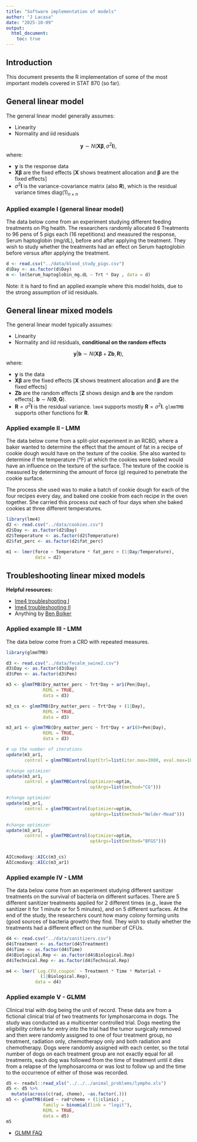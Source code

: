 ```yaml
---
title: "Software implementation of models"
author: "J Lacasa"
date: "2025-10-09"
output: 
  html_document:
    toc: true  
---
```


## Introduction 

This document presents the R implementation of some of the most important models covered in STAT 870 (so far). 

## General linear model 

The general linear model generally assumes: 

- Linearity
- Normality and iid residuals 

$$\mathbf{y} \sim N(\mathbf{X}\boldsymbol{\beta}, \sigma^2\mathbf{I}), $$
where:

- $\mathbf{y}$ is the response data 
- $\mathbf{X}\boldsymbol{\beta}$ are the fixed effects [$\mathbf{X}$ shows treatment allocation and $\boldsymbol{\beta}$ are the fixed effects] 
- $\sigma^2\mathbf{I}$ is the variance-covariance matrix (also $\mathbf{R}$), which is the residual variance times $\text{diag}(1)_{n\times n}$ 

### Applied example I (general linear model) 

The data below come from an experiment studying different feeding treatments on Pig health. The researchers randomly allocated 6 Treatments to 96 pens of 5 pigs each (16 repetitions) and measured the response, Serum haptoglobin (mg/dL), before and after applying the treatment. 
They wish to study whether the treatments had an effect on Serum haptoglobin before versus after applying the treatment. 

```r
d <- read.csv("../data/blood_study_pigs.csv")
d$Day <- as.factor(d$Day)
m <- lm(Serum_haptoglobin_mg.dL ~ Trt * Day , data = d)
```

Note: it is hard to find an applied example where this model holds, due to the strong assumption of iid residuals. 

## General linear mixed models  

The general linear model typically assumes: 

- Linearity
- Normality and iid residuals, **conditional on the random effects**

$$\mathbf{y} \vert \boldsymbol{b} \sim N(\mathbf{X}\boldsymbol{\beta}+\mathbf{Z}\boldsymbol{b}, \mathbf{R}), $$
where:

- $\mathbf{y}$ is the data 
- $\mathbf{X}\boldsymbol{\beta}$ are the fixed effects [$\mathbf{X}$ shows treatment allocation and $\boldsymbol{\beta}$ are the fixed effects] 
- $\mathbf{Z}\boldsymbol{b}$ are the random effects [$\mathbf{Z}$ shows design and $\boldsymbol{b}$ are the random effects]. $\boldsymbol{b} \sim N(\boldsymbol{0}, \mathbf{G})$. 
- $\mathbf{R}=\sigma^2\mathbf{I}$ is the residual variance. `lme4` supports mostly $\mathbf{R}=\sigma^2\mathbf{I}$. `glmmTMB` supports other functions for $\mathbf{R}$. 

### Applied example II - LMM

The data below come from a split-plot experiment in an RCBD, where a baker wanted to determine the effect that the amount of fat in a recipe of cookie dough would have on the texture of the cookie. She also wanted to determine if the temperature (°F) at which the cookies were baked would have an influence on the texture of the surface. The texture of the cookie is measured by determining the amount of force (g) required to penetrate the cookie surface.  

The process she used was to make a batch of cookie dough for each of the four recipes every day, and baked one cookie from each recipe in the oven together. She carried this process out each of four days when she baked cookies at three different temperatures.

```r
library(lme4)
d2 <- read.csv("../data/cookies.csv")
d2$Day <- as.factor(d2$Day)
d2$Temperature <- as.factor(d2$Temperature)
d2$fat_perc <- as.factor(d2$fat_perc)

m1 <- lmer(force ~ Temperature * fat_perc + (1|Day/Temperature),
           data = d2)
```




## Troubleshooting linear mixed models 

**Helpful resources:** 

- [lme4 troubleshooting I](https://rstudio-pubs-static.s3.amazonaws.com/33653_57fc7b8e5d484c909b615d8633c01d51.html) 
- [lme4 troubleshooting II](https://search.r-project.org/CRAN/refmans/lme4/html/troubleshooting.html) 
- Anything by [Ben Bolker](https://math.mcmaster.ca/~bolker/) 

### Applied example III - LMM


The data below come from a CRD with repeated measures. 

```r
library(glmmTMB)

d3 <- read.csv("../data/fecalm_swine2.csv")
d3$Day <- as.factor(d3$Day)
d3$Pen <- as.factor(d3$Pen)

m3 <- glmmTMB(Dry_matter_perc ~ Trt*Day + ar1(Pen|Day), 
              REML = TRUE,
              data = d3)

m3_cs <- glmmTMB(Dry_matter_perc ~ Trt*Day + (1|Day), 
              REML = TRUE,
              data = d3)

m3_ar1 <- glmmTMB(Dry_matter_perc ~ Trt*Day + ar1(0+Pen|Day), 
              REML = TRUE,
              data = d3)

# up the number of iterations 
update(m3_ar1, 
       control = glmmTMBControl(optCtrl=list(iter.max=3000, eval.max=1000)))

#change optimizer 
update(m3_ar1, 
       control = glmmTMBControl(optimizer=optim,
                                optArgs=list(method="CG")))

#change optimizer 
update(m3_ar1, 
       control = glmmTMBControl(optimizer=optim,
                                optArgs=list(method="Nelder-Mead")))

#change optimizer 
update(m3_ar1, 
       control = glmmTMBControl(optimizer=optim,
                                optArgs=list(method="BFGS")))


AICcmodavg::AICc(m3_cs)
AICcmodavg::AICc(m3_ar1)
```


### Applied example IV - LMM

The data below come from an experiment studying different sanitizer treatments on the survival of bacteria on different surfaces. There are 5 different sanitizer treatments applied for 2 different times (e.g., leave the sanitizer it for 1 minute or for 5 minutes), and on 5 different surfaces. 
At the end of the study, the researchers count how many colony forming units (good sources of bacteria growth) they find. 
They wish to study whether the treatments had a different effect on the number of CFUs. 

```r
d4 <- read.csv("../data/sanitizers.csv")
d4$Treatment <- as.factor(d4$Treatment)
d4$Time <- as.factor(d4$Time)
d4$Biological.Rep <- as.factor(d4$Biological.Rep)
d4$Technical.Rep <- as.factor(d4$Technical.Rep)

m4 <- lmer(`Log.CFU.coupon` ~ Treatment * Time * Material +
             (1|Biological.Rep), 
           data = d4)
```

### Applied example V - GLMM 

Clinical trial with dog being the unit of record. These data are from a fictional clinical trial of two treatments for lymphosarcoma in dogs. 
The study was conducted as a multicenter controlled trial. 
Dogs meeting the eligibility criteria for entry into the trial had the tumor surgically removed and then were randomly assigned to one of four treatment group, no treatment, radiation only, chemotherapy only and both radiation and chemotherapy. 
Dogs were randomly assigned with each center, so the total number of dogs on each treatment group are not exactly equal for all treatments, each dog was followed from the time of treatment until it dies from a relapse of the lymphosarcoma or was lost to follow up and the time to the occurrence of either of those was recorded. 

```r
d5 <- readxl::read_xls("../../../animal_problems/lympho.xls")
d5 <- d5 %>%
  mutate(across(c(rad, chemo), ~as.factor(.)))
m5 <- glmmTMB(died ~ rad*chemo + (1|clinic) , 
              family = binomial(link = "logit"), 
              REML = TRUE,
              data = d5)
m5
```


- [GLMM FAQ](https://bbolker.github.io/mixedmodels-misc/glmmFAQ.html) 


